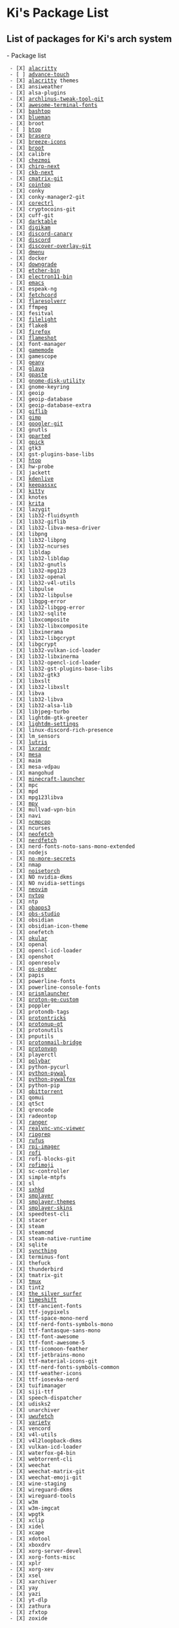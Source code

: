 = Ki's Package List =
== List of packages for Ki's arch system ==
- Package list
  - [X] [[alacritty]]
  - [ ] [[advance-touch]]
  - [X] [[alacritty]] themes
  - [X] ansiweather
  - [X] alsa-plugins
  - [X] [[archlinus-tweak-tool-git]]
  - [X] [[awesome-terminal-fonts]]
  - [X] [[bashtop]]
  - [X] [[blueman]]
  - [X] broot
  - [ ] [[btop]]
  - [X] [[brasero]]
  - [X] [[breeze-icons]]
  - [X] [[broot]]
  - [X] calibre
  - [X] [[chezmoi]]
  - [X] [[chirp-next]]
  - [X] [[ckb-next]]
  - [X] [[cmatrix-git]]
  - [X] [[cointop]]
  - [X] conky
  - [X] conky-manager2-git
  - [X] [[corectrl]]
  - [X] cryptocoins-git
  - [X] cuff-git
  - [X] [[darktable]]
  - [X] [[digikam]]
  - [X] [[discord-canary]]
  - [X] [[discord]]
  - [X] [[discover-overlay-git]]
  - [X] [[dmenu]]
  - [X] docker
  - [X] [[downgrade]]
  - [X] [[etcher-bin]]
  - [X] [[electron11-bin]]
  - [X] [[emacs]]
  - [X] espeak-ng
  - [X] [[fetchcord]]
  - [X] [[flaresolverr]]
  - [X] ffmpeg
  - [X] fesitval
  - [X] [[filelight]]
  - [X] flake8
  - [X] [[firefox]]
  - [X] [[flameshot]]
  - [X] font-manager
  - [X] [[gamemode]]
  - [X] gamescope
  - [X] [[geany]]
  - [X] [[glava]]
  - [X] [[gpaste]]
  - [X] [[gnome-disk-utility]]
  - [X] gnome-keyring
  - [X] geoip
  - [X] geoip-database
  - [X] geoip-database-extra
  - [X] [[giflib]]
  - [X] [[gimp]]
  - [X] [[googler-git]]
  - [X] gnutls
  - [X] [[gparted]]
  - [X] [[gpick]]
  - [X] gtk3
  - [X] gst-plugins-base-libs
  - [X] [[htop]]
  - [X] hw-probe
  - [X] jackett
  - [X] [[kdenlive]]
  - [X] [[keepassxc]]
  - [X] [[kitty]]
  - [X] knotes
  - [X] [[krita]]
  - [X] lazygit
  - [X] lib32-fluidsynth
  - [X] lib32-giflib
  - [X] lib32-libva-mesa-driver
  - [X] libpng
  - [X] lib32-libpng
  - [X] lib32-ncurses
  - [X] libldap
  - [X] lib32-libldap
  - [X] lib32-gnutls
  - [X] lib32-mpg123
  - [X] lib32-openal
  - [X] lib32-v4l-utils
  - [X] libpulse
  - [X] lib32-libpulse
  - [X] libgpg-error
  - [X] lib32-libgpg-error
  - [X] lib32-sqlite
  - [X] libxcomposite
  - [X] lib32-libxcomposite
  - [X] libxinerama
  - [X] lib32-libgcrypt
  - [X] libgcrypt
  - [X] lib32-vulkan-icd-loader
  - [X] lib32-libxinerma
  - [X] lib32-opencl-icd-loader
  - [X] lib32-gst-plugins-base-libs
  - [X] lib32-gtk3
  - [X] libxslt
  - [X] lib32-libxslt
  - [X] libva
  - [X] lib32-libva
  - [X] lib32-alsa-lib
  - [X] libjpeg-turbo
  - [X] lightdm-gtk-greeter
  - [X] [[lightdm-settings]]
  - [X] linux-discord-rich-presence
  - [X] lm_sensors
  - [X] [[lutris]]
  - [X] [[lxrandr]]
  - [X] [[mesa]]
  - [X] maim
  - [X] mesa-vdpau
  - [X] mangohud
  - [X] [[minecraft-launcher]]
  - [X] mpc
  - [X] mpd
  - [X] mpg123libva
  - [X] [[mpv]]
  - [X] mullvad-vpn-bin
  - [X] navi
  - [X] [[ncmpcpp]]
  - [X] ncurses
  - [X] [[neofetch]]
  - [X] [[nerdfetch]]
  - [X] nerd-fonts-noto-sans-mono-extended
  - [X] nodejs
  - [X] [[no-more-secrets]]
  - [X] nmap
  - [X] [[noisetorch]]
  - [X] NO nvidia-dkms
  - [X] NO nvidia-settings
  - [X] [[neovim]]
  - [X] [[nvtop]]
  - [X] ntp
  - [X] [[obapps3]]
  - [X] [[obs-studio]]
  - [X] obsidian
  - [X] obsidian-icon-theme
  - [X] onefetch
  - [X] [[okular]]
  - [X] openal
  - [X] opencl-icd-loader
  - [X] openshot
  - [X] openresolv
  - [X] [[os-prober]]
  - [X] papis
  - [X] powerline-fonts
  - [X] powerline-console-fonts
  - [X] [[prismlauncher]]
  - [X] [[proton-ge-custom]]
  - [X] poppler
  - [X] protondb-tags
  - [X] [[protontricks]]
  - [X] [[protonup-qt]]
  - [X] protonutils
  - [X] pnputils
  - [X] [[protonmail-bridge]]
  - [X] [[protonvpn]]
  - [X] playerctl
  - [X] [[polybar]]
  - [X] python-pycurl
  - [X] [[python-pywal]]
  - [X] [[python-pywalfox]]
  - [X] python-pip
  - [X] [[qbittorrent]]
  - [X] qomui
  - [X] qt5ct
  - [X] qrencode
  - [X] radeontop
  - [X] [[ranger]]
  - [X] [[realvnc-vnc-viewer]]
  - [X] [[ripgrep]]
  - [X] [[rufus]]
  - [X] [[rpi-imager]]
  - [X] [[rofi]]
  - [X] rofi-blocks-git
  - [X] [[rofimoji]]
  - [X] sc-controller
  - [X] simple-mtpfs
  - [X] sl
  - [X] [[sxhkd]]
  - [X] [[smplayer]]
  - [X] [[smplayer-themes]]
  - [X] [[smplayer-skins]]
  - [X] speedtest-cli
  - [X] stacer
  - [X] steam
  - [X] steamcmd
  - [X] steam-native-runtime
  - [X] sqlite
  - [X] [[syncthing]]
  - [X] terminus-font
  - [X] thefuck
  - [X] thunderbird
  - [X] tmatrix-git
  - [X] [[tmux]]
  - [X] tint2
  - [X] [[the_silver_surfer]]
  - [X] [[timeshift]]
  - [X] ttf-ancient-fonts
  - [X] ttf-joypixels
  - [X] ttf-space-mono-nerd
  - [X] ttf-nerd-fonts-symbols-mono
  - [X] ttf-fantasque-sans-mono
  - [X] ttf-font-awesome
  - [X] ttf-font-awesome-5
  - [X] ttf-icomoon-feather
  - [X] ttf-jetbrains-mono
  - [X] ttf-material-icons-git
  - [X] ttf-nerd-fonts-symbols-common
  - [X] ttf-weather-icons
  - [X] ttf-iosevka-nerd
  - [X] tuifimanager
  - [X] siji-ttf
  - [X] speech-dispatcher
  - [X] udisks2
  - [X] unarchiver
  - [X] [[uwufetch]]
  - [X] [[variety]]
  - [X] vencord
  - [X] v4l-utils
  - [X] v4l2loopback-dkms
  - [X] vulkan-icd-loader
  - [X] waterfox-g4-bin
  - [X] webtorrent-cli
  - [X] weechat
  - [X] weechat-matrix-git
  - [X] weechat-emoji-git
  - [X] wine-staging
  - [X] wireguard-dkms
  - [X] wireguard-tools
  - [X] w3m
  - [X] w3m-imgcat
  - [X] wpgtk
  - [X] xclip
  - [X] xidel
  - [X] xcape
  - [X] xdotool
  - [X] xboxdrv
  - [X] xorg-server-devel
  - [X] xorg-fonts-misc
  - [X] xplr
  - [X] xorg-xev
  - [X] xsel
  - [X] xarchiver
  - [X] yay
  - [X] yazi
  - [X] yt-dlp
  - [X] zathura
  - [X] zfxtop
  - [X] zoxide
